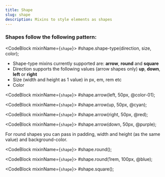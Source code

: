 ```yaml
---
title: Shape
slug: shape
description: Mixins to style elements as shapes
---
```



### Shapes follow the following pattern:

<CodeBlock mixinName={`shape`}>
  #shape.shape-type(direction, size, color);
</CodeBlock>

* Shape-type mixins currently supported are: **arrow**, **round** and **square**
* Direction supports the following values (arrow shapes only) **up**, **down**, **left** or **right**
* Size (width and height as 1 value) in px, em, rem etc
* Color

<div className="shape--container">
  <div className="shape--arrow---left" />
</div>

<CodeBlock mixinName={`shape`}>
  #shape.arrow(left, 50px, @color-01);
</CodeBlock>

<div className="shape--container">
  <div className="shape--arrow---up-cyan" />
</div>

<CodeBlock mixinName={`shape`}>
  #shape.arrow(up, 50px, @cyan);
</CodeBlock>

<div className="shape--container">
  <div className="shape--arrow---right-red" />
</div>

<CodeBlock mixinName={`shape`}>
  #shape.arrow(right, 50px, @red);
</CodeBlock>

<div className="shape--container">
  <div className="shape--arrow---down-purple" />
</div>

<CodeBlock mixinName={`shape`}>
  #shape.arrow(down, 50px, @purple);
</CodeBlock>

For round shapes you can pass in padding, width and height (as the same value) and background-color.

<div className="shape--container">
  <div className="shape--round" />
</div>

<CodeBlock mixinName={`shape`}>
  #shape.round();
</CodeBlock>

<div className="shape--container">
  <div className="shape--round---blue" />
</div>

<CodeBlock mixinName={`shape`}>
  #shape.round(1rem, 100px, @blue);
</CodeBlock>

<div className="shape--container">
  <div className="shape--square" />
</div>

<CodeBlock mixinName={`shape`}>
  #shape.square();
</CodeBlock>


 
 

